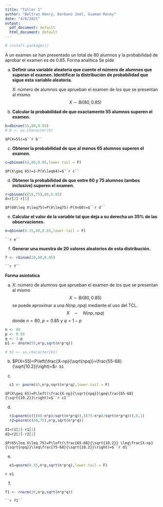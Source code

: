 ```yaml
---
title: "Taller 1"
author: "Beltran Henry, Burbano Joel, Guaman Ronny"
date: "4/6/2021"
output:
  pdf_document: default
  html_document: default
---
```

```r
# install.packages()
```

A un examen se han presentado un total de 80 alumnos y la probabilidad de aprobar el examen es de 0.85. Forma analitica Se pide

a) **Definir una variable aleatoria que cuente el número de alumnos que superan el examen. Identificar la distribución de probabilidad que sigue esta variable aleatoria.**

    $X:$ número de alumnos que aprueban el examen de los que se presentan al mismo     
    $$X\sim Bi(80,0.85)$$

b) **Calcular la probabilidad de que exactamente 55 alumnos superen el examen.**
```r
b=dbinom(55,80,0.85)
# b <- as.character(b)


```
    $P(X=55)=$``r b``


c) **Obtener la probabilidad de que al menos 65 alumnos superen el examen.**
```r
c=pbinom(64,80,0.85,lower.tail = F)
```
    $P(X\geq 65)=1-P(X\leq64)=$``r c``

d) **Obtener la probabilidad de que entre 60 y 75 alumnos (ambos inclusive) superen el examen.**
```r
r=pbinom(c(59,75),80,0.85)
d=r[2]-r[1]
```
    $P(60\leq X\leq75)=P(X\leq75)-P(X<60)=$``r d``

e) **Calcular el valor de la variable tal que deja a su derecha un 35% de las observaciones.**
```r
e=qbinom(0.35,80,0.85,lower.tail = F)
```
    ``r e``

f) **Generar una muestra de 20 valores aleatorios de esta distribución.**
```r
f <- rbinom(20,80,0.85)
```
    ``r f``
    
**Forma asintotica**


a)
    $X:$ número de alumnos que aprueban el examen de los que se presentan al mismo     
    $$X\sim Bi(80,0.85)$$ 
    se puede aproximar a una $N(np,npq)$ mediante el uso del TCL.
    $$X \quad \sim \quad  N(np,npq)$$
    donde $n=80$,  $p=0.85$ y $q=1-p$ 
    
```r
n <- 80
p <- 0.85
q <- 1-p
b1 <- dnorm(55,n*p,sqrt(n*p*q))

# b1 <- as.character(b1)
```
b) 
    $P(X=55)=P\left(\frac{X-np}{\sqrt{npq}}=\frac{55-68}{\sqrt{10.2}}\right)=$``r b1``

c)  
```r
  c1 <- pnorm(65,n*p,sqrt(n*p*q),lower.tail = F)

```
    $P(X\geq 65)=P\left(\frac{X-np}{\sqrt{npq}}\geq\frac{65-68}{\sqrt{10.2}}\right)=$``r c1``

d)
```r
  r1=pnorm(c(((60-n*p)/sqrt(n*p*q)),((75-n*p)/sqrt(n*p*q))),0,1)
  r2=pnorm(c(60,75),n*p,sqrt(n*p*q))
  
d1=r1[2]-r1[1]
d2=r2[2]-r2[1]
```
    $P(65\leq X\leq 75)=P\left(\frac{65-68}{\sqrt{10.2}} \leq\frac{X-np}{\sqrt{npq}}\leq\frac{75-68}{\sqrt{10.2}}\right)=$``r d1``
    
e)
```r
  e1=qnorm(0.35,n*p,sqrt(n*p*q),lower.tail = F)
```
  ``r e1``
  
f) 
```r
f1 <- rnorm(20,n*p,sqrt(n*p*q))
```

    ``r f1``

  
